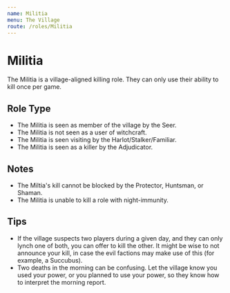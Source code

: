 ```yaml
---
name: Militia
menu: The Village
route: /roles/Militia
---
```


# Militia

The Militia is a village-aligned killing role. They can only use their ability to kill once per game.

## Role Type

- The Militia is seen as member of the village by the Seer.
- The Militia is not seen as a user of witchcraft.
- The Militia is seen visiting by the Harlot/Stalker/Familiar.
- The Militia is seen as a killer by the Adjudicator.

## Notes

- The Miltia's kill cannot be blocked by the Protector, Huntsman, or Shaman.
- The Militia is unable to kill a role with night-immunity.

## Tips

- If the village suspects two players during a given day, and they can only lynch one of both, you can offer to kill the other. It might be wise to not announce your kill, in case the evil factions may make use of this (for example, a Succubus).
- Two deaths in the morning can be confusing. Let the village know you used your power, or you planned to use your power, so they know how to interpret the morning report.
